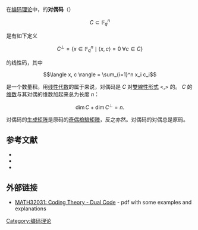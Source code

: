 在[[编码理论|编码理论]]中，{{le|线性码|linear code}}的'''对偶码'''（{{lang-en|'''dual code'''}}）

:<math>C\subset\mathbb{F}_q^n</math>

是有如下定义

:<math>C^\perp = \{x \in \mathbb{F}_q^n \mid \langle x,c\rangle = 0\;\forall c \in C \} </math>

的线性码，其中

:<math>\langle x, c \rangle = \sum_{i=1}^n x_i c_i </math>

是一个数量积。用[[线性代数|线性代数]]的属于来说，对偶码是 ''C'' 对[[雙線性形式|雙線性形式]] <,> 的{{le|零化子 (环论)|Annihilator (ring theory)|零化子}}。 ''C'' 的[[向量空间的维数|维数]]与其对偶的维数加起来总为长度 ''n''：

:<math>\dim C + \dim C^\perp = n.</math>

对偶码的[[生成矩阵|生成矩阵]]是原码的[[奇偶檢驗矩陣|奇偶檢驗矩陣]]，反之亦然。对偶码的对偶总是原码。

==参考文献==
{{reflist}}
{{refbegin}}
* {{cite book | last=Hill | first=Raymond | title=A first course in coding theory | url=https://archive.org/details/firstcourseincod0000hill | publisher=[[牛津大學出版社|Oxford University Press]] | series=Oxford Applied Mathematics and Computing Science Series | date=1986 | isbn=0-19-853803-0 | page=[https://archive.org/details/firstcourseincod0000hill/page/67 67] }}
* {{cite book | last = Pless | first = Vera | authorlink=Vera Pless | title = Introduction to the theory of error-correcting codes | url = https://archive.org/details/introductiontoth0000ples_o1b9 | publisher = [[約翰威立|John Wiley & Sons]]|series = Wiley-Interscience Series in Discrete Mathematics | date = 1982| isbn = 0-471-08684-3 | page=[https://archive.org/details/introductiontoth0000ples_o1b9/page/8 8] }}
* {{cite book | author=J.H. van Lint | title=Introduction to Coding Theory | edition=2nd | publisher=Springer-Verlag | series=[[數學研究生教材|GTM]] | volume=86 | date=1992 | isbn=3-540-54894-7 | page=34}}
{{refend}}

== 外部链接 ==
* [https://web.archive.org/web/20170215050646/http://www.maths.manchester.ac.uk/~pas/code/notes/part9.pdf MATH32031: Coding Theory - Dual Code] - pdf with some examples and explanations

[[Category:编码理论|Category:编码理论]]